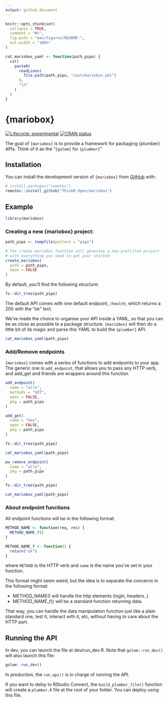 ```yaml
---
output: github_document
---
```


<!-- README.md is generated from README.Rmd. Please edit that file -->

```r
knitr::opts_chunk$set(
  collapse = TRUE,
  comment = "#>",
  fig.path = "man/figures/README-",
  out.width = "100%"
)

cat_mariobox_yaml <- function(path_pipo) {
  cat(
    paste0(
      readLines(
        file.path(path_pipo, "inst/mariobox.yml")
      ),
      "\n"
    )
  )
}
```

# {mariobox}

<!-- badges: start -->
[![Lifecycle: experimental](https://img.shields.io/badge/lifecycle-experimental-orange.svg)](https://lifecycle.r-lib.org/articles/stages.html#experimental)
[![CRAN status](https://www.r-pkg.org/badges/version/mariobox)](https://CRAN.R-project.org/package=mariobox)
<!-- badges: end -->

The goal of `{mariobox}` is to provide a framework for packaging {plumber} APIs.
Think of it as the "`{golem}` for `{plumber}`"

## Installation

You can install the development version of `{mariobox}` from [GitHub](https://github.com/) with:

``` r
# install.packages("remotes")
remotes::install_github("ThinkR-Open/mariobox")
```

## Example

```r
library(mariobox)
```

### Creating a new {mariobox} project:

```r
path_pipo <- tempfile(pattern = "pipo")

# The create mariobox function will generate a new prefilled project
# with everything you need to get your started
create_mariobox(
  path = path_pipo,
  open = FALSE
)
```

By default, you'll find the following structure: 

```r
fs::dir_tree(path_pipo)
```

The default API comes with one default endpoint, `/health`, which returns a 200 with the "ok" text.

We've made the choice to organise your API inside a YAML, so that you can be as close as possible to a package structure. 
`{mariobox}` will then do a little bit of its magic and parse this YAML to build the `{plumber}` API.

```r
cat_mariobox_yaml(path_pipo)
```

### Add/Remove endpoints

`{mariobox}` comes with a series of functions to add endpoints to your app. 
The generic one is `add_endpoint`, that allows you to pass any HTTP verb, and add_get and friends are wrappers around this function.

```r
add_endpoint(
  name = "allo",
  methods = "GET",
  open = FALSE,
  pkg = path_pipo
)
```

```r
add_get(
  name = "hey",
  open = FALSE,
  pkg = path_pipo
)
```

```r
fs::dir_tree(path_pipo)
```

```r
cat_mariobox_yaml(path_pipo)
```

```r
pw_remove_endpoint(
  name = "allo",
  pkg = path_pipo
)
```


```r
fs::dir_tree(path_pipo)
```

```r
cat_mariobox_yaml(path_pipo)
```

### About endpoint functions

All endpoint functions will be in the following format: 

```r
METHOD_NAME <- function(req, res) {
  METHOD_NAME_f()
}

METHOD_NAME_f <- function() {
  return("ok")
}
```

where `METHOD` is the HTTP verb and `name` is the name you've set in your function. 

This format might seem weird, but the idea is to separate the concerns in the following format: 

+ METHOD_NAME() will handle the http elements (login, headers..)
+ METHOD_NAME_f() will be a standard function returning data.

That way, you can handle the data manipulation function just like a plain standard one, test it, interact with it, etc, without having to care about the HTTP part. 

## Running the API

In dev, you can launch the file at dev/run_dev.R. Note that `golem::run_dev()` will also launch this file: 

```r
golem::run_dev()
```

In production, the `run_api()` is in charge of running the API. 

If you want to deloy to RStudio Connect, the `build_plumber_file()` function will create a `plumber.R` file at the root of your folder. You can deploy using this file.